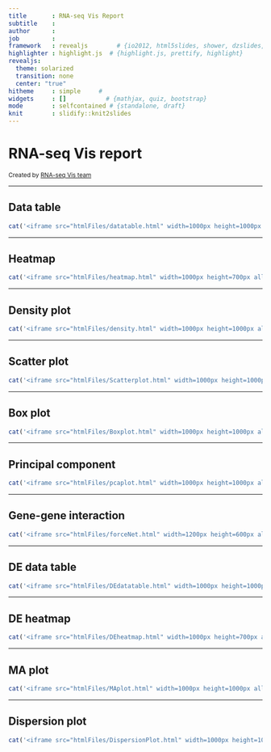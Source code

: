 ```yaml
---
title       : RNA-seq Vis Report
subtitle    : 
author      : 
job         : 
framework   : revealjs        # {io2012, html5slides, shower, dzslides, ...}
highlighter : highlight.js  # {highlight.js, prettify, highlight}
revealjs:
  theme: solarized
  transition: none
  center: "true"
hitheme     : simple     # 
widgets     : []           # {mathjax, quiz, bootstrap}
mode        : selfcontained # {standalone, draft}
knit        : slidify::knit2slides
---
```


<style type="text/css">
body {background:none transparent;
}
</style>

<script language="javascript" type="text/javascript">
  function resizeIframe(obj) {
    obj.style.height = obj.contentWindow.document.body.scrollHeight + 'px';
  }
</script>

# RNA-seq Vis report
<small> Created by [RNA-seq Vis team](https://yuanhangliu.shinyapps.io/RNA-seq)</small>

---

## Data table
```r
cat('<iframe src="htmlFiles/datatable.html" width=1000px height=1000px allowtransparency="true"> </iframe>')
```

---

## Heatmap

```r
cat('<iframe src="htmlFiles/heatmap.html" width=1000px height=700px allowtransparency="true"> </iframe>')
```

---

## Density plot
```r
cat('<iframe src="htmlFiles/density.html" width=1000px height=1000px allowtransparency="true"> </iframe>')
```

---

## Scatter plot

```r
cat('<iframe src="htmlFiles/Scatterplot.html" width=1000px height=1000px allowtransparency="true"> </iframe>')
```

---

## Box plot

```r
cat('<iframe src="htmlFiles/Boxplot.html" width=1000px height=1000px allowtransparency="true"> </iframe>')
```

---

## Principal component

```r
cat('<iframe src="htmlFiles/pcaplot.html" width=1000px height=1000px allowtransparency="true"> </iframe>')
```

---

## Gene-gene interaction

```r
cat('<iframe src="htmlFiles/forceNet.html" width=1200px height=600px allowtransparency="true"> </iframe>')
```

---

## DE data table

```r
cat('<iframe src="htmlFiles/DEdatatable.html" width=1000px height=1000px allowtransparency="true"> </iframe>')
```

---

## DE heatmap

```r
cat('<iframe src="htmlFiles/DEheatmap.html" width=1000px height=700px allowtransparency="true"> </iframe>')
```

---

## MA plot

```r
cat('<iframe src="htmlFiles/MAplot.html" width=1000px height=1000px allowtransparency="true"> </iframe>')
```

---

## Dispersion plot

```r
cat('<iframe src="htmlFiles/DispersionPlot.html" width=1000px height=1000px allowtransparency="true"> </iframe>')
```

